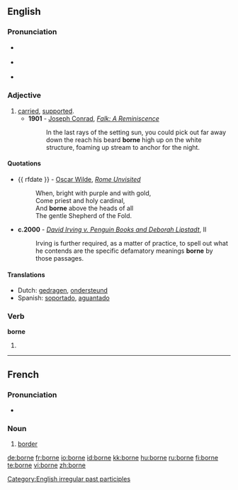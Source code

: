 ==English==

===Pronunciation===
* {{a|RP}} {{IPA|/bɔːn/}}
* {{a|US}} {{IPA|/bɔːrn/}}
* {{rhymes|ɔː(r)n}}

===Adjective===
{{en-adj|-}}

# [[carried]], [[supported]].
#*'''1901''' - [[w:Joseph Conrad|Joseph Conrad]], ''[[s:Falk|Falk: A Reminiscence]]''
#*:In the last rays of the setting sun, you could pick out far away down the reach his beard '''borne''' high up on the white structure, foaming up stream to anchor for the night.

====Quotations====
* {{ rfdate }} - [[w:Oscar Wilde|Oscar Wilde]], ''[[s:Rome Unvisited|Rome Unvisited]]''
*:When, bright with purple and with gold, <br/>Come priest and holy cardinal, <br/>And '''borne''' above the heads of all <br/>The gentle Shepherd of the Fold.
*'''c.2000''' - ''[[s:David Irving v. Penguin Books and Deborah Lipstadt|David Irving v. Penguin Books and Deborah Lipstadt]]'', II
*:Irving is further required, as a matter of practice, to spell out what he contends are the specific defamatory meanings '''borne''' by those passages.

====Translations====
*Dutch: [[gedragen]], [[ondersteund]]
*Spanish: [[soportar|soportado]], [[aguantar|aguantado]]

===Verb===
'''borne'''

# {{past participle of|[[bear]]}}

[[Category:English irregular past participles]]

----

==French==

===Pronunciation===
*{{audio|Fr-borne.ogg|audio}}

===Noun===
{{fr-noun|f}}

# [[border]]

[[de:borne]]
[[fr:borne]]
[[io:borne]]
[[id:borne]]
[[kk:borne]]
[[hu:borne]]
[[ru:borne]]
[[fi:borne]]
[[te:borne]]
[[vi:borne]]
[[zh:borne]]